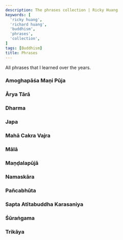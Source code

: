```yaml
---
description: The phrases collection | Ricky Huang
keywords: [
  'ricky huang',
  'richard huang',
  'buddhism',
  'phrases',
  'collection',
]
tags: [Buddhism]
title: Phrases
---
```



<Welcome />

All phrases that I learned over the years.

<Ahvana />

### Amoghapāśa Maṇi Pūja
<AmoghapasaManiPuja />

### Ārya Tārā
<AryaTara />

<AryaTaraAstaghoraTaraniSutra />
<AryaTaraSataksara />
<AryaTaraSvaPratijnaNama />
<CatvaryApramanani />
<DhanadaTara />

### Dharma
<Dharma />

<EkadasamukhaLokesvara />

### Japa
<Japa />

### Mahā Cakra Vajra
<MahaCakraVajra />

<MahamaniVipulavimana />

### Mālā
<Mala />

### Maṇḍalapūjā
<MandalaPuja />

### Namaskāra
<Namaskara />

### Pañcabhūta
<Pancabhuta />

<PancaMahaDharani />
<Parinamana />
<PrajnaParamita />
<Pratityasamutpada />
<RaktaTara />
<RatnadhvajaParikrama />

### Sapta Atītabuddha Karasaniya
<SaptaAtitaBuddhaKarasaniya />

<SaranagamanaCittotpada />
<SitaTara />
<Sukhavativyuha />

### Śūraṅgama
<Surangama />

### Trikāya
<Trikaya />

<TrimulaSarana />
<VairocanaSarvaKataDanaVidhih />
<Vajragita />
<Vasuratna />
<VimalaUsnisa />
